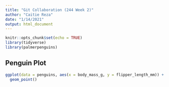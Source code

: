 ```yaml
---
title: "Git Collaboration (244 Week 2)"
author: "Caitie Reza"
date: "1/14/2021"
output: html_document
---
```


```r
knitr::opts_chunk$set(echo = TRUE)
library(tidyverse)
library(palmerpenguins)
```

## Penguin Plot

```r
ggplot(data = penguins, aes(x = body_mass_g, y = flipper_length_mm)) +
  geom_point()


```

